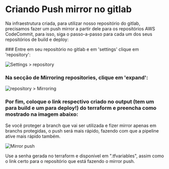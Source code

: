 
# Criando Push mirror no gitlab

Na infraestrutura criada, para utilizar nosso repositório do gitlab, precisamos fazer um push mirror a partir dele para os repositórios AWS CodeCommit, para isso, siga o passo-a-passo para cada um dos seus repositórios de build e deploy:

<Steps>
### Entre em seu repositório no gitlab e em 'settings' clique em 'repository':

![Settings > repository](/mirror_01.png)

### Na secção de Mirroring repositories, clique em 'expand':

![repository > Mirroring](/mirror_02.png)

### Por fim, coloque o link respectivo **criado no output** (tem um para build e um para deploy!) do terraform e preencha como mostrado na imagem abaixo:

<Callout type="info" emoji="ℹ️">
  Se você proteger a branch que vai ser utilizada e fizer mirror apenas em branchs protegidas, o push será mais rápido, fazendo com que a pipeline ative mais rápido também.
</Callout>

![Mirror push](/mirror_03.png)

</Steps>

<Callout type="warning" emoji="⚠️">
  Use a senha gerada no terraform e disponível em ".tfvariables", assim como o link certo para o repositório que está fazendo o mirror push.
</Callout>